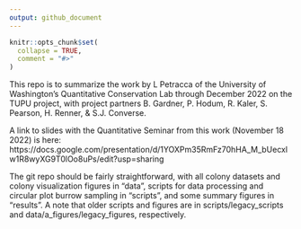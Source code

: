 ```yaml
---
output: github_document
---
```


<!-- README.md is generated from README.Rmd. Please edit that file -->

```r
knitr::opts_chunk$set(
  collapse = TRUE,
  comment = "#>"
)
```

This repo is to summarize the work by L Petracca of the University of Washington's Quantitative Conservation Lab through December 2022 on the TUPU project, with project partners B. Gardner, P. Hodum, R. Kaler, S. Pearson, H. Renner, & S.J. Converse.

A link to slides with the Quantitative Seminar from this work (November 18 2022) is here:
https://docs.google.com/presentation/d/1YOXPm35RmFz70hHA_M_bUecxlw1R8wyXG9T0lOo8uPs/edit?usp=sharing

The git repo should be fairly straightforward, with all colony datasets and colony visualization figures in "data", scripts for data processing and circular plot burrow sampling in "scripts", and some summary figures in "results". A note that older scripts and figures are in scripts/legacy_scripts and data/a_figures/legacy_figures, respectively. 


